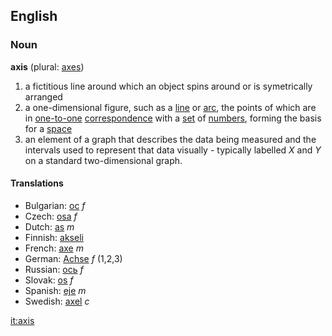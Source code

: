 ==English==
===Noun===
'''axis''' (plural: [[axes]])

# a fictitious line around which an object spins around or is symetrically arranged
# a one-dimensional figure, such as a [[line]] or [[arc]], the points of which are in [[one-to-one]] [[correspondence]] with a [[set]] of [[number]]s, forming the basis for a [[space]]
# an element of a graph that describes the data being measured and the intervals used to represent that data visually - typically labelled ''X'' and ''Y'' on a standard two-dimensional graph.

====Translations====

*Bulgarian: [[ос]] ''f''
*Czech: [[osa]] ''f''
*Dutch: [[as]] ''m''
*Finnish: [[akseli]]
*French: [[axe]] ''m''
*German: [[Achse]] ''f'' (1,2,3)
*Russian: [[oсь]]  ''f''
*Slovak: [[os]] ''f''
*Spanish: [[eje]] ''m''
*Swedish: [[axel]] ''c''

[[it:axis]]
